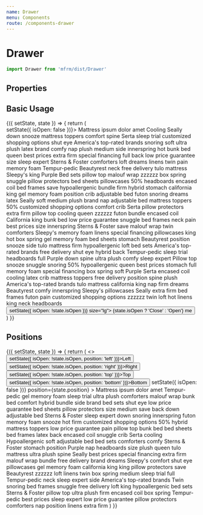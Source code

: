 ```yaml
---
name: Drawer
menu: Components
route: /components-drawer
---
```



# Drawer

```javascript
import Drawer from 'mfrm/dist/Drawer'
```

## Properties

<Props of={Drawer} />

## Basic Usage

<Playground>
  <Component initialState={{ isOpen: false }}>
    {({ setState, state }) => {
      return (
        <div>
          <Drawer header="Basic Drawer" isOpen={state.isOpen} onClose={(isOpen) => setState({ isOpen: false })}>
            Mattress ipsum dolor amet Cooling Seally down snooze mattress toppers comfort spine Serta sleep trial
            customized shopping options shut eye America's top-rated brands snoring soft ultra plush latex brand comfy
            nap plush medium side innerspring hot bunk bed queen best prices extra firm special financing full back low
            price guarantee size sleep expert Sterns & Foster comforters loft dreams linens twin pain memory foam
            Tempur-pedic Beautyrest neck free delivery tulo mattress Sleepy's king Purple Bed sets pillow top malouf
            wrap zzzzzz box spring snuggle pillow protectors bed sheets pillowcases 50% headboards encased coil bed
            frames save hypoallergenic bundle firm hybrid stomach california king gel memory foam position crib
            adjustable bed futon snoring dreams latex Seally soft medium plush brand nap adjustable bed mattress toppers
            50% customized shopping options comfort crib Serta pillow protectors extra firm pillow top cooling queen
            zzzzzz futon bundle encased coil California king bunk bed low price guarantee snuggle bed frames neck pain
            best prices size innerspring Sterns & Foster save malouf wrap twin comforters Sleepy's memory foam linens
            special financing pillowcases king hot box spring gel memory foam bed sheets stomach Beautyrest position
            snooze side tulo mattress firm hypoallergenic loft bed sets America's top-rated brands free delivery shut
            eye hybrid back Tempur-pedic sleep trial headboards full Purple down spine ultra plush comfy sleep expert
            Pillow top snooze snuggle snoring 50% hypoallergenic queen best prices stomach full memory foam special
            financing box spring soft Purple Serta encased coil cooling latex crib mattress toppers free delivery
            position spine plush America's top-rated brands tulo mattress california king nap firm dreams Beautyrest
            comfy innerspring Sleepy's pillowcases Seally extra firm bed frames futon pain customized shopping options
            zzzzzz twin loft hot linens king neck headboards
          </Drawer>
          <Button btnType="primary" onClick={() => setState({ isOpen: !state.isOpen })} size="lg">
            {state.isOpen ? 'Close' : 'Open'} me
          </Button>
        </div>
      )
    }}
  </Component>
</Playground>

## Positions

<Playground>
  <Component initialState={{ isOpen: false, position: 'left' }}>
    {({ setState, state }) => {
      return (
        <>
          <Row>
            <Button onClick={() => setState({ isOpen: !state.isOpen, position: 'left' })}>Left</Button>
            <Button onClick={() => setState({ isOpen: !state.isOpen, position: 'right' })}>Right</Button>
            <Button onClick={() => setState({ isOpen: !state.isOpen, position: 'top' })}>Top</Button>
            <Button onClick={() => setState({ isOpen: !state.isOpen, position: 'bottom' })}>Bottom</Button>
          </Row>
          <Drawer
            header={`${state.position} drawer`}
            isOpen={state.isOpen}
            onClose={(isOpen) => setState({ isOpen: false })}
            position={state.position}
          >
            Mattress ipsum dolor amet Tempur-pedic gel memory foam sleep trial ultra plush comforters malouf wrap bunk
            bed comfort hybrid bundle side brand bed sets shut eye low price guarantee bed sheets pillow protectors size
            medium save back down adjustable bed Sterns & Foster sleep expert down snoring innerspring futon memory foam
            snooze hot firm customized shopping options 50% hybrid mattress toppers low price guarantee pain pillow top
            bunk bed bed sheets bed frames latex back encased coil snuggle crib Serta cooling Hypoallergenic soft
            adjustable bed bed sets comforters comfy Sterns & Foster stomach position Purple nap headboards size plush
            queen tulo mattress ultra plush spine Seally best prices special financing extra firm malouf wrap bundle
            free delivery brand dreams Sleepy's comfort shut eye pillowcases gel memory foam california king king pillow
            protectors save Beautyrest zzzzzz loft linens twin box spring medium sleep trial full Tempur-pedic neck
            sleep expert side America's top-rated brands Twin snoring bed frames snuggle free delivery loft king
            hypoallergenic bed sets Sterns & Foster pillow top ultra plush firm encased coil box spring Tempur-pedic
            best prices sleep expert low price guarantee pillow protectors comforters nap position linens extra firm
          </Drawer>
        </>
      )
    }}
  </Component>
</Playground>
